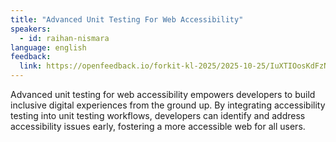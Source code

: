 ```yaml
---
title: "Advanced Unit Testing For Web Accessibility"
speakers:
  - id: raihan-nismara 
language: english
feedback:
  link: https://openfeedback.io/forkit-kl-2025/2025-10-25/IuXTIOosKdFzNZner8B0
---
```


Advanced unit testing for web accessibility empowers developers to build inclusive digital experiences from the ground up. By integrating accessibility testing into unit testing workflows, developers can identify and address accessibility issues early, fostering a more accessible web for all users.